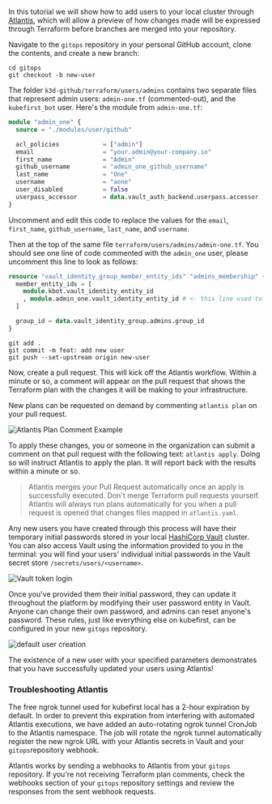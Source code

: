 In this tutorial we will show how to add users to your local cluster through [Atlantis](https://www.runatlantis.io/), which will allow a preview of how changes made will be expressed through Terraform before branches are merged into your repository.

Navigate to the `gitops` repository in your personal GitHub account, clone the contents, and create a new branch:

```shell
cd gitops
git checkout -b new-user
```

The folder `k3d-github/terraform/users/admins` contains two separate files that represent admin users: `admin-one.tf` (commented-out), and the `kubefirst_bot` user. Here's the module from `admin-one.tf`:

```terraform
module "admin_one" {
  source = "./modules/user/github"

  acl_policies            = ["admin"]
  email                   = "your.admin@your-company.io"
  first_name              = "Admin"
  github_username         = "admin_one_github_username"
  last_name               = "One"
  username                = "aone"
  user_disabled           = false
  userpass_accessor       = data.vault_auth_backend.userpass.accessor
}
```

Uncomment and edit this code to replace the values for the `email`, `first_name`, `github_username`, `last_name`, and `username`.

Then at the top of the same file `terraform/users/admins/admin-one.tf`. You should see one line of code commented with the `admin_one` user, please uncomment this line to look as follows:

```terraform
resource "vault_identity_group_member_entity_ids" "admins_membership" {
  member_entity_ids = [
    module.kbot.vault_identity_entity_id
    , module.admin_one.vault_identity_entity_id # <- this line used to be commented
  ]

  group_id = data.vault_identity_group.admins.group_id
}
```

```shell
git add .
git commit -m feat: add new user
git push --set-upstream origin new-user
```

Now, create a pull request. This will kick off the Atlantis workflow. Within a minute or so, a comment will appear on the pull request that shows the Terraform plan with the changes it will be making to your infrastructure.

New plans can be requested on demand by commenting `atlantis plan` on your pull request.

![Atlantis Plan Comment Example](../../../img/common/github/atlantis-comments.png)

To apply these changes, you or someone in the organization can submit a comment on that pull request with the following text: `atlantis apply`. Doing so will instruct Atlantis to apply the plan. It will report back with the results within a minute or so.

> Atlantis merges your Pull Request automatically once an apply is successfully executed. Don't merge Terraform pull requests yourself. Atlantis will always run plans automatically for you when a pull request is opened that changes files mapped in `atlantis.yaml`.

Any new users you have created through this process will have their temporary initial passwords stored in your local [HashiCorp Vault](https://argocd.kubefirst.dev/applications/vault) cluster. You can also access Vault using the information provided to you in the terminal: you will find your users' individual initial passwords in the Vault secret store `/secrets/users/<username>`.

![Vault token login](../../../img/kubefirst/local/vault-token-login.png)

Once you've provided them their initial password, they can update it throughout the platform by modifying their user password entity in Vault. Anyone can change their own password, and admins can reset anyone's password. These rules, just like everything else on kubefirst, can be configured in your new `gitops` repository.

![default user creation](../../../img/kubefirst/local/default-user-creation.png)

The existence of a new user with your specified parameters demonstrates that you have successfully updated your users using Atlantis!

### Troubleshooting Atlantis

The free ngrok tunnel used for kubefirst local has a 2-hour expiration by default. In order to prevent this expiration from interfering with automated Atlantis executions, we have added an auto-rotating ngrok tunnel CronJob to the Atlantis namespace. The job will rotate the ngrok tunnel automatically register the new ngrok URL with your Atlantis secrets in Vault and your `gitops`repository webhook.

Atlantis works by sending a webhooks to Atlantis from your `gitops` repository. If you're not receiving Terraform plan comments, check the webhooks section of your `gitops` repository settings and review the responses from the sent webhook requests.
